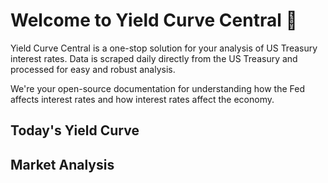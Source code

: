 # Welcome to Yield Curve Central 👋

Yield Curve Central is a one-stop solution for your analysis of US Treasury interest rates. Data is scraped daily directly from the US Treasury and processed for easy and robust analysis.

We're your open-source documentation for understanding how the Fed affects interest rates and how interest rates affect the economy.



## Today's Yield Curve

<CombinedComponent />

## Market Analysis 

<BigQueryData endpoint="/api/intelligence" />

